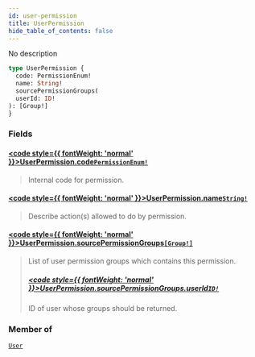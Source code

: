 ```yaml
---
id: user-permission
title: UserPermission
hide_table_of_contents: false
---
```








No description

```graphql
type UserPermission {
  code: PermissionEnum!
  name: String!
  sourcePermissionGroups(
  userId: ID!
): [Group!]
}
```


### Fields

#### [<code style={{ fontWeight: 'normal' }}>UserPermission.<b>code</b></code>](#)<Bullet />[`PermissionEnum!`](../../../developer/api-reference/enums/permission-enum) <Badge class="secondary" text="non-null"/> <Badge class="secondary" text="enum"/>
> Internal code for permission.
> 

#### [<code style={{ fontWeight: 'normal' }}>UserPermission.<b>name</b></code>](#)<Bullet />[`String!`](../../../developer/api-reference/scalars/string) <Badge class="secondary" text="non-null"/> <Badge class="secondary" text="scalar"/>
> Describe action(s) allowed to do by permission.
> 

#### [<code style={{ fontWeight: 'normal' }}>UserPermission.<b>sourcePermissionGroups</b></code>](#)<Bullet />[`[Group!]`](../../../developer/api-reference/objects/group) <Badge class="secondary" text="list"/> <Badge class="secondary" text="object"/>
> List of user permission groups which contains this permission.
> ##### [<code style={{ fontWeight: 'normal' }}>UserPermission.sourcePermissionGroups.<b>userId</b></code>](#)<Bullet />[`ID!`](../../../developer/api-reference/scalars/id) <Badge class="secondary" text="non-null"/> <Badge class="secondary" text="scalar"/>
> ID of user whose groups should be returned.
> 



### Member of

[`User`](../../../developer/api-reference/objects/user)  <Badge class="secondary" text="object"/>



